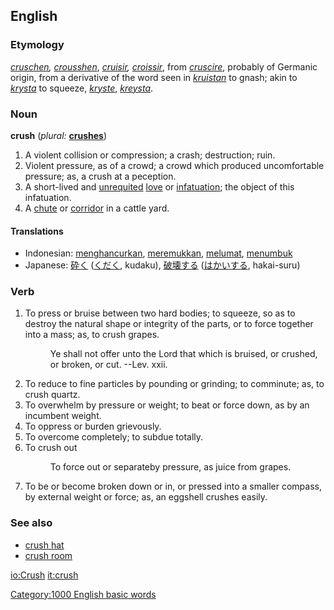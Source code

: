 ==English==

===Etymology===
{{OE.}} ''[[cruschen]], [[crousshen]]'', {{OF.}} ''[[cruisir]], [[croissir]]'', from {{LL.}} ''[[cruscire]]'', probably of Germanic origin, from a derivative of the word seen in {{Goth.}} ''[[kruistan]]'' to gnash; akin to {{Sw.}} ''[[krysta]]'' to squeeze, {{Dan.}} ''[[kryste]]'', {{Icel.}} ''[[kreysta]]''.

===Noun===
'''crush'''  (''plural:'' '''[[crushes]]''')

# A violent collision or compression; a crash; destruction; ruin.
# Violent pressure, as of a crowd; a crowd which produced uncomfortable pressure; as, a crush at a peception.
# A short-lived and [[unrequited]] [[love]] or [[infatuation]]; the object of this infatuation.
# A [[chute]] or [[corridor]] in a cattle yard.

====Translations====
*Indonesian: [[hancur|menghancurkan]], [[remuk|meremukkan]], [[lumat|melumat]], [[tumbuk|menumbuk]]
*Japanese: [[砕く]] ([[くだく]], kudaku), [[破壊]]する ([[はかい]]する, hakai-suru)

===Verb===
{{en-infl-reg-sibilant|crush||}}

# To press or bruise between two hard bodies; to squeeze, so as to destroy the natural shape or integrity of the parts, or to force together into a mass; as, to crush grapes.
#:Ye shall not offer unto the Lord that which is bruised, or crushed, or broken, or cut. --Lev. xxii.
# To reduce to fine particles by pounding or grinding; to comminute; as, to crush quartz.
# To overwhelm by pressure or weight; to beat or force down, as by an incumbent weight.
# To oppress or burden grievously.
# To overcome completely; to subdue totally.
# To crush out
#:To force out or separateby pressure, as juice from grapes.
# {{intransitive}} To be or become broken down or in, or pressed into a smaller compass, by external weight or force; as, an eggshell crushes easily.

===See also===
*[[crush hat]]
*[[crush room]]

{{webster}}
[[Category:1000 English basic words]]

[[io:Crush]]
[[it:crush]]